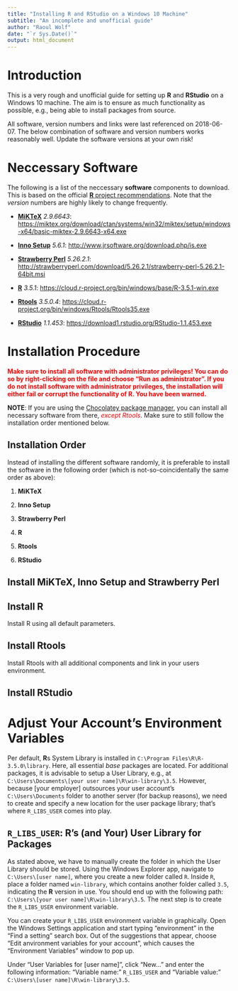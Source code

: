 ```yaml
---
title: "Installing R and RStudio on a Windows 10 Machine"
subtitle: "An incomplete and unofficial guide"
author: "Raoul Wolf"
date: "`r Sys.Date()`"
output: html_document
---
```


# Introduction

This is a very rough and unofficial guide for setting up **R** and **RStudio** on a Windows 10 machine. The aim is to ensure as much functionality as possible, e.g., being able to install packages from source. 

All software, version numbers and links were last referenced on 2018-06-07. The below combination of software and version numbers works reasonably well. Update the software versions at your own risk!

# Neccessary Software

The following is a list of the neccessary **software** components to download. This is based on the official [**R** project recommendations](https://cloud.r-project.org/bin/windows/Rtools/Rtools.txt). Note that the *version* numbers are highly likely to change frequently. 

* [**MiKTeX**](https://miktex.org/) *2.9.6643*: <https://miktex.org/download/ctan/systems/win32/miktex/setup/windows-x64/basic-miktex-2.9.6643-x64.exe>

* [**Inno Setup**](http://www.jrsoftware.org/isinfo.php) *5.6.1*: <http://www.jrsoftware.org/download.php/is.exe>

* [**Strawberry Perl**](http://strawberryperl.com/) *5.26.2.1*: <http://strawberryperl.com/download/5.26.2.1/strawberry-perl-5.26.2.1-64bit.msi>

* [**R**](https://cloud.r-project.org/index.html) *3.5.1*: <https://cloud.r-project.org/bin/windows/base/R-3.5.1-win.exe>

* [**Rtools**](https://cloud.r-project.org/bin/windows/Rtools/) *3.5.0.4*: <https://cloud.r-project.org/bin/windows/Rtools/Rtools35.exe>

* [**RStudio**](https://www.rstudio.com/products/rstudio/) *1.1.453*: <https://download1.rstudio.org/RStudio-1.1.453.exe>

# Installation Procedure

<span style="color:red">**Make sure to install all software with administrator privileges! You can do so by right-clicking on the file and choose "Run as administrator". If you do not install software with administrator privileges, the installation will either fail or corrupt the functionality of R. You have been warned.**</span>

**NOTE**: If you are using the [Chocolatey package manager](https://chocolatey.org/), you can install all necessary software from there, <span style="color:red">*except Rtools*</span>. Make sure to still follow the installation order mentioned below. 

## Installation Order

Instead of installing the different software randomly, it is preferable to install the software in the following order (which is not-so-coincidentally the same order as above):

1) **MiKTeX**

2) **Inno Setup**

3) **Strawberry Perl**

4) **R**

5) **Rtools**

6) **RStudio**

## Install **MiKTeX**, **Inno Setup** and **Strawberry Perl**

## Install **R**

Install R using all default parameters. 

## Install **Rtools**

Install Rtools with all additional components and link in your users environment. 

## Install **RStudio**

# Adjust Your Account's Environment Variables

Per default, **R**s System Library is installed in `C:\Program Files\R\R-3.5.0\library`. Here, all essential *base* packages are located. For additional packages, it is advisable to setup a User Library, e.g., at `C:\Users\Documents\[your user name]\R\win-library\3.5`. However, because [your employer] outsources your user account's `C:\Users\Documents` folder to another server (for backup reasons), we need to create and specify a new location for the user package library; that's where `R_LIBS_USER` comes into play.

## `R_LIBS_USER`: **R**'s (and Your) User Library for Packages

As stated above, we have to manually create the folder in which the User Library should be stored. Using the Windows Explorer app, navigate to `C:\Users\[user name]`, where you create a new folder called `R`. Inside `R`, place a folder named `win-library`, which contains another folder called `3.5`, indicating the **R** version in use. You should end up with the following path: `C:\Users\[your user name]\R\win-library\3.5`. The next step is to create the `R_LIBS_USER` environment variable.

You can create your `R_LIBS_USER` environment variable in graphically. Open the Windows Settings application and start typing "environment" in the "Find a setting" search box. Out of the suggestions that appear, choose "Edit anvironment variables for your account", which causes the "Environment Variables" window to pop up.

Under "User Variables for [user name]", click "New..." and enter the following information: "Variable name:" `R_LIBS_USER` and "Variable value:" `C:\Users\[user name]\R\win-library\3.5`.
